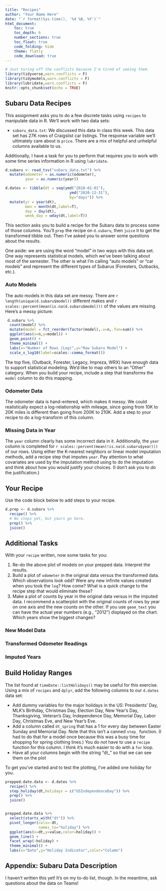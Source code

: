 ```yaml
---
title: "Recipes"
author: "Your Name Here"
date: "`r format(Sys.time(), '%d %B, %Y')`"
html_document:
    toc: true
    toc_depth: 6
    number_sections: true
    toc_float: true
    code_folding: hide
    theme: flatly
    code_download: true
---
```


```r
# Just turing off the conflicts because I'm tired of seeing them.
library(tidyverse,warn.conflicts = F)
library(tidymodels,warn.conflicts = F)
library(lubridate,warn.conflicts = F)
knitr::opts_chunk$set(echo = TRUE)
```


## Subaru Data Recipes

This assignment asks you to do a few discrete tasks using `recipes` to 
manipulate data in R. We'll work with two data sets: 

* `subaru_data.txt`: We discussed this data in class this week. This data set has
27K rows of Craigslist car listings. The response variable we'll ultimately care
about is `price`. There are a mix of helpful and unhelpful columns available 
to us. 

Additionally, I have a task for you to perform that requires you to work 
with some time series information in R using `lubridate`. 

```r
d.subaru <- read_tsv("subaru_data.txt") %>% 
  mutate(odometer = as.numeric(odometer),
         year = as.numeric(year))

d.dates <- tibble(dt = seq(ymd("2018-01-01"),
                             ymd("2020-12-31"),
                             by="days")) %>% 
  mutate(yr = year(dt),
         mon = month(dt,label=T),
         day = day(dt),
         week_day = wday(dt,label=T))


```

This section asks you to build a recipe for the Subaru data to process 
some of those columns. You'll `prep` the recipe on `d.subaru`, then
`juice` it to get the transformed tibble out. Then I've asked you to answer 
some questions about the results. 

One aside: we are using the word "model" in two ways with this data set. One
way represents statistical models, which we've been talking about most of the
semester. The other is what I'm calling "auto models" or "car models" and represent
the different types of Subarus (Foresters, Outbacks, etc.). 

### Auto Models

The auto models in this data set are messy. There are 
`r length(unique(d.subaru$model))` different makes and 
`r scales::percent(mean(is.na(d.subaru$model)))` of the values 
are missing. Here's a messy picture: 

```r
 d.subaru %>% 
  count(model) %>% 
  mutate(model = fct_reorder(factor(model),.x=n,.fun=sum)) %>% 
  ggplot(aes(x=n,y=model)) + 
  geom_point() + 
  theme_minimal() + 
  labs(x="Number of Rows (Log)",y="Raw Subaru Model") + 
  scale_x_log10(label=scales::comma_format())

```

The top five, (Outback, Forester, Legacy, Impreza, WRX) have enough data to
support statistical modeling. We'd like to map others to an "Other" category. When you build
your recipe, include a step that transforms the `model` column to do this mapping.

### Odometer Data

The odometer data is hand-entered, which makes it messy. We could realistically
expect a log-relationship with mileage, since going from 10K to 20K miles is 
different than going from 200K to 210K. Add a step to your recipe to do 
a log-transform of this column. 

### Missing Data in Year

The `year` column clearly has some incorrect data in it. Additionally, 
the `year` column is completed for `r scales::percent(mean(!is.na(d.subaru$year)))`
of our rows. Using either the K-nearest neighbors or linear model imputation 
methods, add a recipe step that imputes `year`. Pay attention to what covariates
are used by the imputation method using to do the imputation and think
about how you would justify your choices. (I don't ask you to _do_ the justification.) 

## Your Recipe

Use the code block below to add steps to your recipe. 

```r
d.prep <- d.subaru %>% 
  recipe() %>% 
  # No steps yet, but yours go here. 
  prep() %>% 
  juice()

```

## Additional Tasks

With your `recipe` written, now some tasks for you: 

1. Re-do the above plot of models on your prepped data. Interpret the results. 
1. Build a plot of `odometer` in the original data versus the transformed
data. Which observations look odd? Were any new infinite values created when you 
took the `log`? How come? What is a quick change to the recipe step that would 
eliminate these? 
1. Make a plot of counts by year in the original data versus in the 
imputed data. I recommend a scatterplot with the original counts of rows by year
on one axis and the new counts on the other. If you use `geom_text` you can have
the actual year numbers (e.g., "2012") displayed on the chart. 
Which years show the biggest changes? 

### New Model Data

<!-- Your work here. --> 


### Transformed Odometer Readings

<!-- Your work here. --> 

### Imputed Years


<!-- Your work here. --> 

## Build Holiday Ranges

The list found at `timeDate::listHolidays()` may be useful for this exercise. 
Using a mix of `recipes` and `dplyr`, add the following columns to our `d.dates`
data set: 

* Add dummy variables for the major holidays in the US: Presidents' Day, 
  MLK's Birthday, Christmas Day, Election Day, New Year's Day, Thanksgiving, 
  Veteran's Day, Independence Day, Memorial Day, Labor Day, Christmas Eve, and
  New Year's Eve. 
* Add a column called `dt_spring` that has a 1 for every day between 
  Easter Sunday and Memorial Day. Note that this isn't a canned `step_` function.
  (I had to do that for a model once because this was a busy time for shopping
  for spring clothing lines.) You do _not_ have to use a `recipe` function for
  this column. I think it's much easier to do with a `for` loop. 
* Have all your columns begin with the string "dt_" so that we can see them on the 
  plot
  
To get you've started and to test the plotting, I've added one holiday for you. 

```r
prepped.date.data <- d.dates %>% 
  recipe() %>% 
  step_holiday(dt,holidays = c("USIndependenceDay")) %>% 
  prep() %>% 
  juice()


prepped.date.data %>% 
  select(starts_with("dt")) %>% 
  pivot_longer(cols=-dt,
               names_to="holiday") %>% 
  ggplot(aes(x=dt,y=value,color=holiday)) + 
  geom_line() + 
  facet_wrap(~holiday) + 
  theme_minimal() + 
  labs(x="Date",y="Holiday Indicator",color="Column")


```


## Appendix: Subaru Data Description

I haven't written this yet! It's on my to-do list, though. In the meantime,
ask questions about the data on Teams!


